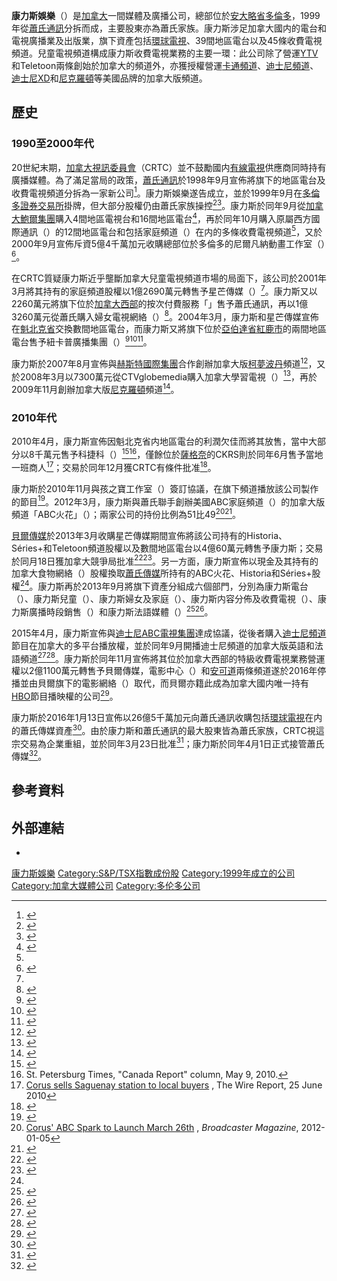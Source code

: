 {{noteTA|G1=地名|G2=Canada}}
{{Infobox company|
| name           = 康力斯娛樂
| company_name_en= Corus Entertainment Inc.
| logo           = Corus_Entertainment_Logo_as_of_April_1,_2016.png
| image          = Corusentertainment.jpg
| image_caption  = 位於多倫多的康力斯娛樂總部大樓
| type           = [[上市公司|上市公司]]
| traded_as      = {{unbulleted list|{{tsx|CJR.B}}|{{otcbb|CJREF}}}}
| predecessor    = Alliance Atlantis<br>加西環球通訊<br>[[蕭氏傳媒|蕭氏傳媒]]<br>西方國際通訊
| foundation     = [[加拿大|加拿大]][[安大略省|安大略省]][[多倫多|多倫多]]（1999年）
| location       = [[加拿大|加拿大]][[安大略省|安大略省]][[多倫多|多倫多]]康力斯碼頭
| key_people     = {{unbulleted list|Doug Murphy（首席執行官）}}
| industry       = [[大眾媒體|大眾媒體]]、[[廣播|廣播]]
| revenue        = {{profit}}8億3300萬[[加拿大元|加拿大元]]（2014年）
| num_employees  = 2,086（2008年）<ref name=zenobank>{{Cite web |url=http://zenobank.com/index.php?symbol=CJR&page=quotesearch |title=Company Profile for Corus Entertainment Inc (CJR) |accessdate=2008-10-08 |archive-url=https://web.archive.org/web/20090305093700/http://zenobank.com/index.php?symbol=CJR&page=quotesearch |archive-date=2009-03-05 |dead-url=yes }}</ref>
| homepage       = [http://www.corusent.com www.corusent.com]
}}

'''康力斯娛樂'''（{{lang-en|Corus Entertainment}}）是[[加拿大|加拿大]]一間媒體及廣播公司，總部位於[[安大略省|安大略省]][[多倫多|多倫多]]，1999年從[[蕭氏通訊|蕭氏通訊]]分拆而成，主要股東亦為蕭氏家族。康力斯涉足加拿大國内的電台和電視廣播業及出版業，旗下資產包括[[環球電視_(加拿大)|環球電視]]、39間地區電台以及45條收費電視頻道。兒童電視頻道構成康力斯收費電視業務的主要一環：此公司除了營運[[YTV|YTV]]和Teletoon兩條創始於加拿大的頻道外，亦獲授權營運[[卡通頻道|卡通頻道]]、[[迪士尼頻道|迪士尼頻道]]、[[迪士尼XD|迪士尼XD]]和[[尼克羅頓國際兒童頻道|尼克羅頓]]等美國品牌的加拿大版頻道。 

==歷史==
===1990至2000年代===
20世紀末期，[[加拿大視訊委員會|加拿大視訊委員會]]（CRTC）並不鼓勵國内[[有線電視|有線電視]]供應商同時持有廣播媒體。為了滿足當局的政策，[[蕭氏通訊|蕭氏通訊]]於1998年9月宣佈將旗下的地區電台及收費電視頻道分拆為一家新公司<ref name="gandm-corus">{{cite news|title=Kids, Music and More|url=http://www.theglobeandmail.com/report-on-business/kids-music-and-more/article22400356/|accessdate=12 March 2016|work=The Globe and Mail|archive-date=2021-01-18|archive-url=https://web.archive.org/web/20210118174137/https://www.theglobeandmail.com/report-on-business/kids-music-and-more/article22400356/|dead-url=no}}</ref>。康力斯娛樂遂告成立，並於1999年9月在[[多倫多證券交易所|多倫多證券交易所]]掛牌，但大部分股權仍由蕭氏家族操控<ref name="variety-wicradio">{{cite web|title=Canuck players plan splitting up of WIC|url=http://variety.com/1999/biz/news/canuck-players-plan-splitting-up-of-wic-1117756709/|website=Variety|accessdate=12 March 2016|archive-date=2020-10-24|archive-url=https://web.archive.org/web/20201024040339/https://variety.com/1999/biz/news/canuck-players-plan-splitting-up-of-wic-1117756709/|dead-url=no}}</ref><ref name="variety-coruslinesup">{{cite web|title=Corus lines up behind Canuck Shaw’s assets|url=http://variety.com/1999/biz/news/corus-lines-up-behind-canuck-shaw-s-assets-1117503023/|website=Variety|accessdate=12 March 2016|archive-date=2021-10-06|archive-url=https://web.archive.org/web/20211006162305/https://variety.com/1999/biz/news/corus-lines-up-behind-canuck-shaw-s-assets-1117503023/|dead-url=no}}</ref>。康力斯於同年9月從[[加拿大鮑爾集團|加拿大鮑爾集團]]購入4間地區電視台和16間地區電台<ref>{{cite web|title=Shaw Communications Aquire Power Broadcasting|url=http://www.cbc.ca/news/canada/shaw-communications-aquire-power-broadcasting-1.193245|website=CBC News|accessdate=12 March 2016|archive-date=2021-10-06|archive-url=https://web.archive.org/web/20211006193207/https://www.cbc.ca/news/canada/shaw-communications-aquire-power-broadcasting-1.193245|dead-url=no}}</ref>，再於同年10月購入原屬西方國際通訊（{{lang|en|Western International Communications}}）的12間地區電台和包括家庭頻道（{{lang|en|Family Channel}}）在内的多條收費電視頻道<ref name="variety-wicradio"/>，又於2000年9月宣佈斥資5億4千萬加元收購總部位於多倫多的尼爾凡納動畫工作室（{{lang|en|Nelvana}}）<ref name="gandm-nelvanabuy">{{cite news|title=Corus to buy Nelvana for $540-million|url=http://www.theglobeandmail.com/report-on-business/corus-to-buy-nelvana-for-540-million/article1190841/|accessdate=12 March 2016|work=The Globe and Mail|archive-date=2021-01-18|archive-url=https://web.archive.org/web/20210118180623/https://www.theglobeandmail.com/report-on-business/corus-to-buy-nelvana-for-540-million/article1190841/|dead-url=no}}</ref>。

在CRTC質疑康力斯近乎壟斷加拿大兒童電視頻道市場的局面下，該公司於2001年3月將其持有的家庭頻道股權以1億2690萬元轉售予星芒傳媒（{{lang|en|Astral Media}}）<ref name="variety-wtnbuy"/>。康力斯又以2260萬元將旗下位於[[加拿大西部|加拿大西部]]的按次付費服務「{{lang|en|Viewers Choice}}」售予蕭氏通訊，再以1億3260萬元從蕭氏購入婦女電視網絡（{{lang|en|Women's Television Network}}）<ref name="variety-wtnbuy">{{cite web|title=Corus sells Family, buys femme web|url=http://variety.com/2001/biz/news/corus-sells-family-buys-femme-web-1117795038/|website=Variety|accessdate=12 March 2016|archive-date=2020-10-29|archive-url=https://web.archive.org/web/20201029001623/https://variety.com/2001/biz/news/corus-sells-family-buys-femme-web-1117795038/|dead-url=no}}</ref>。2004年3月，康力斯和星芒傳媒宣佈在[[魁北克省|魁北克省]]交換數間地區電台，而康力斯又將旗下位於[[亞伯達省|亞伯達省]][[紅鹿市|紅鹿市]]的兩間地區電台售予紐卡普廣播集團（{{lang|en|Newcap Radio}}）<ref name="cbc-astralswap">{{cite web|title=Corus, Astral get regulatory approval of Quebec radio station swap|url=http://www.cbc.ca/news/business/corus-astral-get-regulatory-approval-of-quebec-radio-station-swap-1.532694|website=CBC News|accessdate=12 March 2016|archive-date=2020-10-20|archive-url=https://web.archive.org/web/20201020042557/https://www.cbc.ca/news/business/corus-astral-get-regulatory-approval-of-quebec-radio-station-swap-1.532694|dead-url=no}}</ref><ref name="gandm-astralswap">{{cite news|title=Astral, Corus swap Quebec radio stations|url=http://www.theglobeandmail.com/report-on-business/astral-corus-swap-quebec-radio-stations/article18262526/|accessdate=12 March 2016|work=The Globe and Mail|archive-date=2021-01-18|archive-url=https://web.archive.org/web/20210118174204/https://www.theglobeandmail.com/report-on-business/astral-corus-swap-quebec-radio-stations/article18262526/|dead-url=no}}</ref><ref name="bc-corusswap">{{cite web|title=Astral and Corus swap Quebec radio stations|url=http://www.broadcastermagazine.com/news/astral-and-corus-swap-quebec-radio-stations/1000016359/?&er=NA|website=Broadcaster Magazine|accessdate=12 March 2016|archive-url=https://web.archive.org/web/20160312132209/http://www.broadcastermagazine.com/news/astral-and-corus-swap-quebec-radio-stations/1000016359/?&er=NA|archive-date=2016-03-12|dead-url=yes}}</ref>。

康力斯於2007年8月宣佈與[[赫斯特國際集團|赫斯特國際集團]]合作創辦加拿大版[[柯夢波丹|柯夢波丹]]頻道<ref>{{cite web|title=Cosmo comes to Canada via Corus|url=http://variety.com/2007/tv/news/cosmo-comes-to-canada-via-corus-1117970365/|website=Variety|accessdate=12 March 2016|archive-date=2021-10-06|archive-url=https://web.archive.org/web/20211006111949/https://variety.com/2007/tv/news/cosmo-comes-to-canada-via-corus-1117970365/|dead-url=no}}</ref>，又於2008年3月以7300萬元從CTVglobemedia購入加拿大學習電視（{{lang|en|Canadian Learning Television}}）<ref>{{cite web|title=Corus buys CLT from CTVglobemedia|url=http://www.cbc.ca/news/business/corus-buys-clt-from-ctvglobemedia-1.704949|website=CBC News|accessdate=12 March 2016|archive-date=2021-10-06|archive-url=https://web.archive.org/web/20211006193205/https://www.cbc.ca/news/business/corus-buys-clt-from-ctvglobemedia-1.704949|dead-url=no}}</ref>，再於2009年11月創辦加拿大版[[尼克羅頓國際兒童頻道|尼克羅頓]]頻道<ref>{{Cite news|url = http://www.highbeam.com/doc/1G1-209268431.html|title = Corus Entertainment Brings Nickelodeon North|last = Staff|date = October 17, 2009|work = Pediatrics Week|accessdate = 2015-07-04|via = HighBeam Research|publisher = NewsRx|archive-url = https://web.archive.org/web/20150924151722/http://www.highbeam.com/doc/1G1-209268431.html|archive-date = 2015-09-24|dead-url = yes}}</ref>。

===2010年代===
2010年4月，康力斯宣佈因魁北克省内地區電台的利潤欠佳而將其放售，當中大部分以8千萬元售予科捷科（{{lang|en|Cogeco}}）<ref>{{cite web |url=http://www.radio-info.com/news/canadas-corus-entertainment-sells-all-its-stations-in-quebec-including-mont |title=Canada's Corus Entertainment sells all its stations in Quebec, including Montreal |date=30 April 2010 |work=Radio-Info.com |deadurl=yes |archiveurl=https://web.archive.org/web/20110605111318/http://www.radio-info.com/news/canadas-corus-entertainment-sells-all-its-stations-in-quebec-including-mont |archivedate=2011年6月5日 }}</ref><ref>St. Petersburg Times, "Canada Report" column, May 9, 2010.</ref>，僅餘位於[[薩格奈|薩格奈]]的CKRS則於同年6月售予當地一班商人<ref>[http://www.thewirereport.ca/reports/content/10981-corus_sells_saguenay_station_to_local_buyers Corus sells Saguenay station to local buyers] {{webarchive|url=https://web.archive.org/web/20110706205721/http://www.thewirereport.ca/reports/content/10981-corus_sells_saguenay_station_to_local_buyers |date=2011-07-06 }}, The Wire Report, 25 June 2010</ref>；交易於同年12月獲CRTC有條件批准<ref>{{Cite web |url=http://www.crtc.gc.ca/eng/archive/2010/2010-942.htm |title=Broadcasting Decision CRTC 2010-942: "Transfer of effective control of various commercial radio programming undertakings from Corus Entertainment Inc. to Cogeco inc.", issued December 17, 2010. |access-date=2016-05-01 |archive-date=2021-01-25 |archive-url=https://web.archive.org/web/20210125020738/https://crtc.gc.ca/eng/archive/2010/2010-942.htm |dead-url=no }}</ref>。

康力斯於2010年11月與孩之寶工作室（{{lang|en|Hasbro Studios}}）簽訂協議，在旗下頻道播放該公司製作的節目<ref>{{cite web |url=http://www.cartoonbrew.com/biz/hasbro-studios-and-corus-entertainments-kids-networks-reach-broad-animation-and-live-action-programming-agreement.html |title=Hasbro Studios and Corus Entertainment's Kids Networks Reach Broad Animation and Live-Action Programming Agreement |author=The Brewsters |date=November 16, 2010 |work=Cartoon Brew |accessdate=June 5, 2011 |deadurl=yes |archiveurl=https://web.archive.org/web/20110704235028/http://www.cartoonbrew.com/biz/hasbro-studios-and-corus-entertainments-kids-networks-reach-broad-animation-and-live-action-programming-agreement.html |archivedate=2011年7月4日 }}</ref>。2012年3月，康力斯與蕭氏聯手創辦美國ABC家庭頻道（{{lang|en|ABC Family}}）的加拿大版頻道「ABC火花」（{{lang|en|ABC Spark}}）；兩家公司的持份比例為51比49<ref>[http://www.broadcastermagazine.com/news/abc-spark-to-launch-march-26th/1000805287/ Corus' ABC Spark to Launch March 26th] {{Wayback|url=http://www.broadcastermagazine.com/news/abc-spark-to-launch-march-26th/1000805287/ |date=20160312132306 }}, ''Broadcaster Magazine'', 2012-01-05</ref><ref name=gandm-corusdeals>{{cite web|title=Corus eyes aggressive TV expansion in Quebec|url=http://www.theglobeandmail.com/globe-investor/corus-eyes-aggressive-tv-expansion-in-quebec/article9296228/|publisher=The Globe and Mail|accessdate=27 March 2013|archive-date=2021-08-12|archive-url=https://web.archive.org/web/20210812040731/https://www.theglobeandmail.com/globe-investor/corus-eyes-aggressive-tv-expansion-in-quebec/article9296228/|dead-url=no}}</ref>。

[[貝爾傳媒|貝爾傳媒]]於2013年3月收購星芒傳媒期間宣佈將該公司持有的Historia、Séries+和Teletoon頻道股權以及數間地區電台以4億60萬元轉售予康力斯；交易於同月18日獲加拿大競爭局批准<ref name=gandm-closer>{{cite web|title=Bell moves closer to Astral with sale of TV assets|url=http://www.theglobeandmail.com/globe-investor/bce-to-sell-assets-to-corus-as-part-of-astral-deal/article9272784/?cmpid=rss1|publisher=The Globe and Mail|accessdate=5 March 2013|archive-date=2016-03-04|archive-url=https://web.archive.org/web/20160304082016/http://www.theglobeandmail.com/globe-investor/bce-to-sell-assets-to-corus-as-part-of-astral-deal/article9272784/?cmpid=rss1|dead-url=no}}</ref><ref name=gandm-cbcorus>{{cite web|title=Competition Bureau clears Corus acquisition of Astral assets|url=http://www.theglobeandmail.com/report-on-business/competition-bureau-clears-corus-acquisition-of-astral-assets/article9886090/?cmpid=rss1|publisher=Canadian Press|accessdate=20 March 2013|archive-date=2016-03-12|archive-url=https://web.archive.org/web/20160312125519/http://www.theglobeandmail.com/report-on-business/competition-bureau-clears-corus-acquisition-of-astral-assets/article9886090/?cmpid=rss1|dead-url=no}}</ref>。另一方面，康力斯宣佈以現金及其持有的加拿大食物網絡（{{lang|en|Food Network Canada}}）股權換取[[蕭氏傳媒|蕭氏傳媒]]所持有的ABC火花、Historia和Séries+股權<ref name=gandm-corusdeals/>。康力斯再於2013年9月將旗下資產分組成六個部門，分別為康力斯電台（{{lang|en|Corus Radio}}）、康力斯兒童（{{lang|en|Corus Kids}}）、康力斯婦女及家庭（{{lang|en|Corus Women and Family}}）、康力斯内容分佈及收費電視（{{lang|en|Corus Content Distribution and Pay TV}}）、康力斯廣播時段銷售（{{lang|en|Corus Airtime Sales}}）和康力斯法語媒體（{{lang|fr|Corus Média}}）<ref>{{cite news|last1=Ng-See-Quan|first1=Danielle|title=Changes to Corus leadership, including Corus Kids|url=http://kidscreen.com/2013/07/16/changes-to-corus-leadership-including-corus-kids/#ixzz3j0V3PkM2|accessdate=August 16, 2015|agency=Playback Online|work=KidScreen|publisher=Brunico Communications Ltd.|date=July 16, 2013|archive-date=2021-06-13|archive-url=https://web.archive.org/web/20210613151657/https://kidscreen.com/2013/07/16/changes-to-corus-leadership-including-corus-kids/#ixzz3j0V3PkM2|dead-url=no}}</ref><ref>{{cite news|last1=Dickson|first1=Jeremy|title=Corus unveils Teletoon integration plan|url=http://kidscreen.com/2014/02/10/corus-unveils-teletoon-integration-plan/|accessdate=August 16, 2015|work=KidScreen|publisher=Brunico Communications Ltd.|date=February 10, 2014|archive-date=2014-05-22|archive-url=https://web.archive.org/web/20140522013907/http://kidscreen.com/2014/02/10/corus-unveils-teletoon-integration-plan/|dead-url=no}}</ref>。

2015年4月，康力斯宣佈與[[迪士尼ABC電視集團|迪士尼ABC電視集團]]達成協議，從後者購入[[迪士尼頻道|迪士尼頻道]]節目在加拿大的多平台播放權，並於同年9月開播迪士尼頻道的加拿大版英語和法語頻道<ref name=gandm-corusdisney>{{cite news|title=Corus gains Canadian rights to Disney Channel content|url=http://www.theglobeandmail.com/report-on-business/corus-gains-canadian-rights-to-disney-channel-content/article23983642/|author=David Friend|agency=Canadian Press|newspaper=The Globe and Mail|publisher=The Globe and Mail Inc.|date=April 16, 2015|accessdate=April 16, 2015|archive-date=2017-05-11|archive-url=https://web.archive.org/web/20170511015758/http://www.theglobeandmail.com/report-on-business/corus-gains-canadian-rights-to-disney-channel-content/article23983642/|dead-url=no}}</ref><ref>{{cite news|last1=Padovano|first1=Joanna|title=Disney Channel Sets Premiere Date for Canada|url=http://worldscreen.com/articles/display/2015-08-12-kid-disneychannel-english-french-canada|accessdate=August 16, 2015|work=World Screen|publisher=WSN INC.|date=August 12, 2015|location=Toronto|archive-date=2015-08-24|archive-url=https://web.archive.org/web/20150824144510/http://www.worldscreen.com/articles/display/2015-08-12-kid-disneychannel-english-french-canada|dead-url=no}}</ref>。康力斯於同年11月宣佈將其位於加拿大西部的特級收費電視業務營運權以2億1100萬元轉售予貝爾傳媒，電影中心（{{lang|en|Movie Central}}）和[[安可道|安可道]]兩條頻道遂於2016年停播並由貝爾旗下的電影網絡（{{lang|en|The Movie Network}}）取代，而貝爾亦籍此成為加拿大國内唯一持有[[HBO|HBO]]節目播映權的公司<ref name=cbc-bellhbomc>{{cite news|title=Bell buys HBO rights across Canada as Corus backs out of pay TV|url=http://www.cbc.ca/news/business/bell-buys-hbo-rights-across-canada-as-corus-backs-out-of-pay-tv-1.3328375|accessdate=22 November 2015|agency=Canadian Press|archive-date=2020-11-08|archive-url=https://web.archive.org/web/20201108140102/https://www.cbc.ca/news/business/bell-buys-hbo-rights-across-canada-as-corus-backs-out-of-pay-tv-1.3328375|dead-url=no}}</ref>。

康力斯於2016年1月13日宣佈以26億5千萬加元向蕭氏通訊收購包括[[環球電視_(加拿大)|環球電視]]在内的蕭氏傳媒資產<ref name=gandm-shawcorus>{{cite news|title=Corus Entertainment acquires Shaw Media for $2.65-billion|url=http://www.theglobeandmail.com/report-on-business/corus-acquires-shaw-media-for-265-billion/article28140989/|accessdate=13 January 2016|work=The Globe and Mail|archive-date=2016-08-10|archive-url=https://web.archive.org/web/20160810072155/http://www.theglobeandmail.com/report-on-business/corus-acquires-shaw-media-for-265-billion/article28140989/|dead-url=no}}</ref>。由於康力斯和蕭氏通訊的最大股東皆為蕭氏家族，CRTC視這宗交易為企業重組，並於同年3月23日批准<ref name="crtc-2016110">{{cite web|title=Broadcasting Decision CRTC 2016-110|url=http://www.crtc.gc.ca/eng/archive/2016/2016-110.htm|publisher=CRTC|accessdate=23 March 2016|archive-date=2016-04-04|archive-url=https://web.archive.org/web/20160404092340/http://www.crtc.gc.ca/eng/archive/2016/2016-110.htm|dead-url=no}}</ref>；康力斯於同年4月1日正式接管蕭氏傳媒<ref name="corus-shawcomplete">{{cite web|title=Corus Entertainment Completes Acquisition of Shaw Media|url=http://www.corusent.com/news/corus-entertainment-completes-acquisition-shaw-media/|publisher=Corus Entertainment|accessdate=1 April 2016|archive-date=2016-06-10|archive-url=https://web.archive.org/web/20160610040835/http://www.corusent.com/news/corus-entertainment-completes-acquisition-shaw-media/|dead-url=no}}</ref>。

==參考資料==
{{reflist|2}}

==外部連結==
{{Commonscat|Corus Entertainment}}
* {{official website|http://www.corusent.com/}}

[[Category:康力斯娛樂|]]
[[Category:S&P/TSX指數成份股|Category:S&P/TSX指數成份股]]
[[Category:1999年成立的公司|Category:1999年成立的公司]]
[[Category:加拿大媒體公司|Category:加拿大媒體公司]]
[[Category:多伦多公司|Category:多伦多公司]]